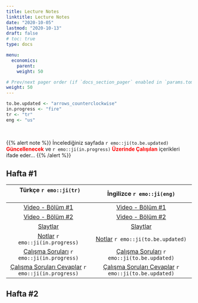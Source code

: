 ```yaml
---
title: Lecture Notes
linktitle: Lecture Notes
date: "2020-10-05"
lastmod: "2020-10-13"
draft: false
# toc: true
type: docs

menu:
  economics:
    parent: 
    weight: 50

# Prev/next pager order (if `docs_section_pager` enabled in `params.toml`)
weight: 50
---
```


```r
to.be.updated <- "arrows_counterclockwise"
in.progress <- "fire"
tr <- "tr"
eng <- "us"
```

<br>

{{% alert note %}}
İncelediğiniz sayfada `r emo::ji(to.be.updated)` <font color="red">**Güncellenecek**</font> ve `r emo::ji(in.progress)` <font color="red">**Üzerinde Çalışılan**</font> içerikleri ifade eder...
{{% /alert %}}

## Hafta #1
| &nbsp; &nbsp; &nbsp; Türkçe `r emo::ji(tr)` &nbsp; &nbsp; &nbsp; | &nbsp; &nbsp; &nbsp; İngilizce `r emo::ji(eng)` &nbsp; &nbsp; &nbsp; |
| :--------------------: | :------------------------: |
| [Video - Bölüm #1](https://www.youtube.com/watch?v=2X_-CiNAr6w&feature=youtu.be) | [Video - Bölüm #1](https://www.youtube.com/watch?v=rEZfMve6Vm0&feature=youtu.be) |
| [Video - Bölüm #2](https://www.youtube.com/watch?v=jeNwjaAVs4o&feature=youtu.be) | [Video - Bölüm #2](https://www.youtube.com/watch?v=1wAclMe5c6M&feature=youtu.be) |
| [Slaytlar](`r paste0(ekonomi.path, "Ekonomi - Hafta 1 (Kara).pptx")`) | [Slaytlar](`r paste0(economics.path, "Economics - Week 1 (Kara).pptx")`) |
| [Notlar](`r paste0(ekonomi.path, "Ekonomi - Hafta 1 Notlar (Kara).pdf")`) `r emo::ji(in.progress)` | [Notlar](`r paste0(economics.path, "Economics - Week 1 Notes (Kara).pdf")`) `r emo::ji(to.be.updated)` |
| [Çalışma Soruları](`r paste0(ekonomi.path, "Ekonomi - Hafta 1 CS (Kara).pdf")`) `r emo::ji(in.progress)` | [Çalışma Soruları](`r paste0(economics.path, "Economics - Week 1 Worksheet (Kara).pdf")`) `r emo::ji(to.be.updated)` |
| [Çalışma Soruları Cevaplar](`r paste0(ekonomi.path, "Ekonomi - Hafta 1 CS Cevaplar (Kara).pdf")`) `r emo::ji(in.progress)` | [Çalışma Soruları Cevaplar](`r paste0(economics.path, "Economics - Week 1 Worksheet Solutions (Kara).pdf")`) `r emo::ji(to.be.updated)` |

## Hafta #2

